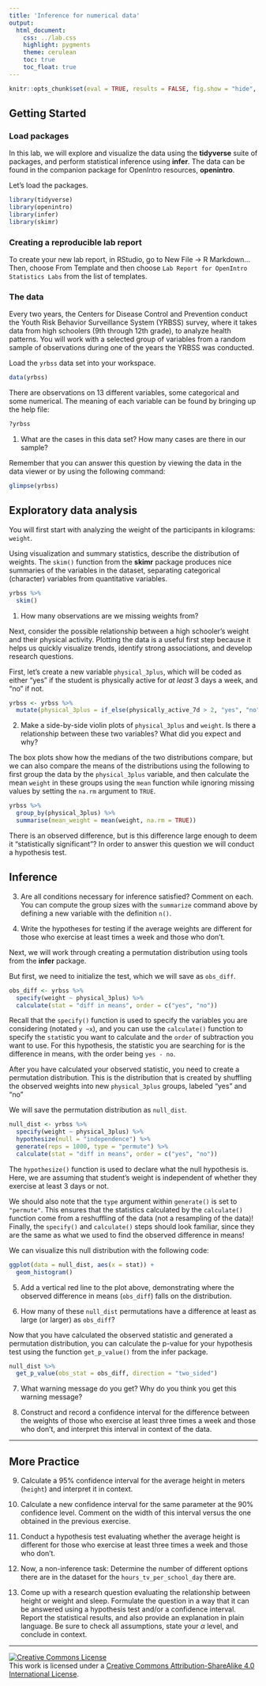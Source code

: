 ```yaml
---
title: 'Inference for numerical data'
output:
  html_document:
    css: ../lab.css
    highlight: pygments
    theme: cerulean
    toc: true
    toc_float: true
---
```


```r
knitr::opts_chunk$set(eval = TRUE, results = FALSE, fig.show = "hide", message = FALSE)
```

## Getting Started

### Load packages

In this lab, we will explore and visualize the data using the **tidyverse** suite of packages, and perform statistical inference using **infer**.
The data can be found in the companion package for OpenIntro resources, **openintro**.

Let's load the packages.

```r
library(tidyverse)
library(openintro)
library(infer)
library(skimr)
```

### Creating a reproducible lab report

To create your new lab report, in RStudio, go to New File -\> R Markdown... Then, choose From Template and then choose `Lab Report for OpenIntro Statistics Labs` from the list of templates.

### The data

Every two years, the Centers for Disease Control and Prevention conduct the Youth Risk Behavior Surveillance System (YRBSS) survey, where it takes data from high schoolers (9th through 12th grade), to analyze health patterns.
You will work with a selected group of variables from a random sample of observations during one of the years the YRBSS was conducted.

Load the `yrbss` data set into your workspace.

```r
data(yrbss)
```

There are observations on 13 different variables, some categorical and some numerical.
The meaning of each variable can be found by bringing up the help file:

```r
?yrbss
```

1.  What are the cases in this data set? How many cases are there in our sample?

Remember that you can answer this question by viewing the data in the data viewer or by using the following command:

```r
glimpse(yrbss)
```

## Exploratory data analysis

You will first start with analyzing the weight of the participants in kilograms: `weight`.

Using visualization and summary statistics, describe the distribution of weights.
The `skim()` function from the **skimr** package produces nice summaries of the variables in the dataset, separating categorical (character) variables from quantitative variables.

```r
yrbss %>% 
  skim()
```

1.  How many observations are we missing weights from?

Next, consider the possible relationship between a high schooler's weight and their physical activity.
Plotting the data is a useful first step because it helps us quickly visualize trends, identify strong associations, and develop research questions.

First, let's create a new variable `physical_3plus`, which will be coded as either "yes" if the student is physically active for *at least* 3 days a week, and "no" if not.

```r
yrbss <- yrbss %>% 
  mutate(physical_3plus = if_else(physically_active_7d > 2, "yes", "no"))
```

2.  Make a side-by-side violin plots of `physical_3plus` and `weight`. Is there a relationship between these two variables? What did you expect and why?

The box plots show how the medians of the two distributions compare, but we can also compare the means of the distributions using the following to first group the data by the `physical_3plus` variable, and then calculate the mean `weight` in these groups using the `mean` function while ignoring missing values by setting the `na.rm` argument to `TRUE`.

```r
yrbss %>%
  group_by(physical_3plus) %>%
  summarise(mean_weight = mean(weight, na.rm = TRUE))
```

There is an observed difference, but is this difference large enough to deem it "statistically significant"?
In order to answer this question we will conduct a hypothesis test.

## Inference

3.  Are all conditions necessary for inference satisfied?
    Comment on each.
    You can compute the group sizes with the `summarize` command above by defining a new variable with the definition `n()`.

4.  Write the hypotheses for testing if the average weights are different for those who exercise at least times a week and those who don't.

Next, we will work through creating a permutation distribution using tools from the **infer** package.

But first, we need to initialize the test, which we will save as `obs_diff`.

```r
obs_diff <- yrbss %>%
  specify(weight ~ physical_3plus) %>%
  calculate(stat = "diff in means", order = c("yes", "no"))
```

Recall that the `specify()` function is used to specify the variables you are considering (notated `y ~x`), and you can use the `calculate()` function to specify the `stat`istic you want to calculate and the `order` of subtraction you want to use.
For this hypothesis, the statistic you are searching for is the difference in means, with the order being `yes - no`.

After you have calculated your observed statistic, you need to create a permutation distribution.
This is the distribution that is created by shuffling the observed weights into new `physical_3plus` groups, labeled "yes" and "no"

We will save the permutation distribution as `null_dist`.

```r
null_dist <- yrbss %>%
  specify(weight ~ physical_3plus) %>%
  hypothesize(null = "independence") %>%
  generate(reps = 1000, type = "permute") %>%
  calculate(stat = "diff in means", order = c("yes", "no"))
```

The `hypothesize()` function is used to declare what the null hypothesis is.
Here, we are assuming that student's weight is independent of whether they exercise at least 3 days or not.

We should also note that the `type` argument within `generate()` is set to `"permute"`.
This ensures that the statistics calculated by the `calculate()` function come from a reshuffling of the data (not a resampling of the data)!
Finally, the `specify()` and `calculate()` steps should look familiar, since they are the same as what we used to find the observed difference in means!

We can visualize this null distribution with the following code:

```r
ggplot(data = null_dist, aes(x = stat)) +
  geom_histogram()
```

5.  Add a vertical red line to the plot above, demonstrating where the observed difference in means (`obs_diff`) falls on the distribution.

6.  How many of these `null_dist` permutations have a difference at least as large (or larger) as `obs_diff`?

Now that you have calculated the observed statistic and generated a permutation distribution, you can calculate the p-value for your hypothesis test using the function `get_p_value()` from the infer package.

```r
null_dist %>%
  get_p_value(obs_stat = obs_diff, direction = "two_sided")
```

7.  What warning message do you get?
    Why do you think you get this warning message?

8.  Construct and record a confidence interval for the difference between the weights of those who exercise at least three times a week and those who don't, and interpret this interval in context of the data.

------------------------------------------------------------------------

## More Practice

9.  Calculate a 95% confidence interval for the average height in meters (`height`) and interpret it in context.

10. Calculate a new confidence interval for the same parameter at the 90% confidence level.
    Comment on the width of this interval versus the one obtained in the previous exercise.

11. Conduct a hypothesis test evaluating whether the average height is different for those who exercise at least three times a week and those who don't.

12. Now, a non-inference task: Determine the number of different options there are in the dataset for the `hours_tv_per_school_day` there are.

13. Come up with a research question evaluating the relationship between height or weight and sleep.
    Formulate the question in a way that it can be answered using a hypothesis test and/or a confidence interval.
    Report the statistical results, and also provide an explanation in plain language.
    Be sure to check all assumptions, state your $\alpha$ level, and conclude in context.

------------------------------------------------------------------------

<a rel="license" href="http://creativecommons.org/licenses/by-sa/4.0/">![Creative Commons License](https://i.creativecommons.org/l/by-sa/4.0/88x31.png){style="border-width:0"}</a><br />This work is licensed under a <a rel="license" href="http://creativecommons.org/licenses/by-sa/4.0/">Creative Commons Attribution-ShareAlike 4.0 International License</a>.
